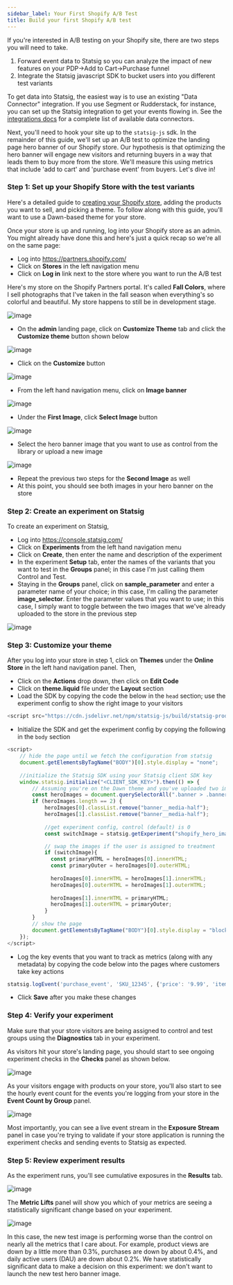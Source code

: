 ```yaml
---
sidebar_label: Your First Shopify A/B Test
title: Build your first Shopify A/B test  
---
```


If you're interested in A/B testing on your Shopify site, there are two steps you will need to take.

1. Forward event data to Statsig so you can analyze the impact of new features on your PDP->Add to Cart->Purchase funnel
2. Integrate the Statsig javascript SDK to bucket users into you different test variants

To get data into Statsig, the easiest way is to use an existing "Data Connector" integration.  If you use Segment or Rudderstack, for instance, you can set up the Statsig integration to get your events flowing in.  See the [integrations docs](/integrations/introduction) for a complete list of available data connectors.

Next, you'll need to hook your site up to the `statsig-js` sdk.  In the remainder of this guide, we'll set up an A/B test to optimize the landing page hero banner of our Shopify store. Our hypothesis is that optimizing the hero banner will engage new visitors and returning buyers in a way that leads them to buy more from the store. We'll measure this using metrics that include 'add to cart' and 'purchase event' from buyers. Let's dive in!


### Step 1: Set up your Shopify Store with the test variants
Here's a detailed guide to [creating your Shopify store](https://www.shopify.com/blog/start-online-store), adding the products you want to sell, and picking a theme. To follow along with this guide, you'll want to use a Dawn-based theme for your store. 

Once your store is up and running, log into your Shopify store as an admin. You might already have done this and here's just a quick recap so we're all on the same page: 
- Log into https://partners.shopify.com/ 
- Click on **Stores** in the left navigation menu
- Click on **Log in** link next to the store where you want to run the A/B test

Here's my store on the Shopify Partners portal. It's called **Fall Colors**, where I sell photographs that I've taken in the fall season when everything's so colorful and beautiful. My store happens to still be in development stage.

![image](https://user-images.githubusercontent.com/1315028/150030303-eb4068ee-f5b8-42bc-9f94-9ca17df36e17.png)

- On the **admin** landing page, click on **Customize Theme** tab and click the **Customize theme** button shown below

![image](https://user-images.githubusercontent.com/1315028/150182063-fdc2bc10-48e1-414f-a05a-dd32c55a376f.png)

- Click on the **Customize** button 

![image](https://user-images.githubusercontent.com/1315028/150182338-065de17e-a33d-4141-9b34-9518a53b60eb.png)

- From the left hand navigation menu, click on **Image banner**

![image](https://user-images.githubusercontent.com/1315028/150182526-dd77fea2-20b9-4812-b6f9-30ab309a6a49.png)

- Under the **First Image**, click **Select Image** button 

![image](https://user-images.githubusercontent.com/1315028/150182728-2cae4794-0a08-4781-9d5f-6cbfe7394d48.png)

- Select the hero banner image that you want to use as control from the library or upload a new image

![image](https://user-images.githubusercontent.com/1315028/150182819-5a6e1745-7e54-4d02-a3e4-406eb278da8d.png)

- Repeat the previous two steps for the **Second Image** as well
- At this point, you should see both images in your hero banner on the store 


### Step 2: Create an experiment on Statsig

To create an experiment on Statsig, 
- Log into https://console.statsig.com/
- Click on **Experiments** from the left hand navigation menu
- Click on **Create**, then enter the name and description of the experiment
- In the experiment **Setup** tab, enter the names of the variants that you want to test in the **Groups** panel; in this case I'm just calling them Control and Test. 
- Staying in the **Groups** panel, click on **sample_parameter** and enter a parameter name of your choice; in this case, I'm calling the parameter **image_selector**. Enter the parameter values that you want to use; in this case, I simply want to toggle between the two images that we've already uploaded to the store in the previous step

![image](https://user-images.githubusercontent.com/1315028/150398282-95fe2988-2a77-4fad-9dc4-95f44e3afc80.png)


### Step 3: Customize your theme

After you log into your store in step 1, click on **Themes** under the **Online Store** in the left hand navigation panel. 
Then, 
- Click on the **Actions** drop down, then click on **Edit Code**
- Click on **theme.liquid** file under the **Layout** section
- Load the SDK by copying the code the below in the `head` section; use the experiment config to show the right image to your visitors

```js
<script src="https://cdn.jsdelivr.net/npm/statsig-js/build/statsig-prod-web-sdk.min.js"></script>
```


- Initialize the SDK and get the experiment config by copying the following in the `body` section

```js
<script>
    // hide the page until we fetch the configuration from statsig
    document.getElementsByTagName("BODY")[0].style.display = "none";
    
    //initialize the Statsig SDK using your Statsig client SDK key 
    window.statsig.initialize("<CLIENT_SDK_KEY>").then(() => {
        // Assuming you're on the Dawn theme and you've uploaded two images for the hero image
        const heroImages = document.querySelectorAll(".banner > .banner__media");
        if (heroImages.length == 2) {
            heroImages[0].classList.remove("banner__media-half");
            heroImages[1].classList.remove("banner__media-half");
            
            //get experiment config, control (default) is 0
            const switchImage = statsig.getExperiment("shopify_hero_image_abtest").get("image_selector", false)

            // swap the images if the user is assigned to treatment  
            if (switchImage){
              const primaryHTML = heroImages[0].innerHTML;
              const primaryOuter = heroImages[0].outerHTML;
              
              heroImages[0].innerHTML = heroImages[1].innerHTML;
              heroImages[0].outerHTML = heroImages[1].outerHTML;
              
              heroImages[1].innerHTML = primaryHTML;
              heroImages[1].outerHTML = primaryOuter;
            }
        }
        // show the page
        document.getElementsByTagName("BODY")[0].style.display = "block";                                         
    });
</script>
```

- Log the key events that you want to track as metrics (along with any metadata) by copying the code below into the pages where customers take key actions

```js
statsig.logEvent('purchase_event', 'SKU_12345', {'price': '9.99', 'item_name': 'diet_coke_48_pack'});
```

- Click **Save** after you make these changes

### Step 4: Verify your experiment

Make sure that your store visitors are being assigned to control and test groups using the **Diagnostics** tab in your experiment. 

As visitors hit your store's landing page, you should start to see ongoing experiment checks in the **Checks** panel as shown below.

![image](https://user-images.githubusercontent.com/1315028/150048630-cd501f16-dfdf-44c9-b26c-5e74c06147ac.png)

As your visitors engage with products on your store, you'll also start to see the hourly event count for the events you're logging from your store in the **Event Count by Group** panel. 

![image](https://user-images.githubusercontent.com/1315028/150184407-b5a276fe-7226-4003-ae7e-9f0101af2007.png)

Most importantly, you can see a live event stream in the **Exposure Stream** panel in case you're trying to validate if your store application is running the experiment checks and sending events to Statsig as expected. 


### Step 5: Review experiment results

As the experiment runs, you'll see cumulative exposures in the **Results** tab. 

![image](https://user-images.githubusercontent.com/1315028/150185473-f10dc530-7915-4ade-a2b9-bd1e8cc9d14b.png)

The **Metric Lifts** panel will show you which of your metrics are seeing a statistically significant change based on your experiment.

![image](https://user-images.githubusercontent.com/1315028/150048918-a147afe0-0938-4555-9cd8-d4df0886da40.png)

In this case, the new test image is performing worse than the control on nearly all the metrics that I care about. For example, product views are down by a little more than 0.3%, purchases are down by about 0.4%, and daily active users (DAU) are down about 0.2%. We have statistically significant data to make a decision on this experiment: we don't want to launch the new test hero banner image. 

